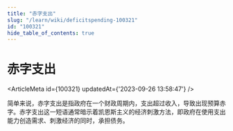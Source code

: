 ```yaml
---
title: "赤字支出"
slug: "/learn/wiki/deficitspending-100321"
id: "100321"
hide_table_of_contents: true
---
```



# 赤字支出

<ArticleMeta id={100321} updatedAt={'2023-09-26 13:58:47'} />
<div className='border-solid border-b border-t-0 my-4 border-[var(--ifm-color-gray-300)]' />

简单来说，赤字支出是指政府在一个财政周期内，支出超过收入，导致出现预算赤字。赤字支出这一短语通常暗示着凯恩斯主义的经济刺激方法，即政府在使用支出能力创造需求、刺激经济的同时，承担债务。
